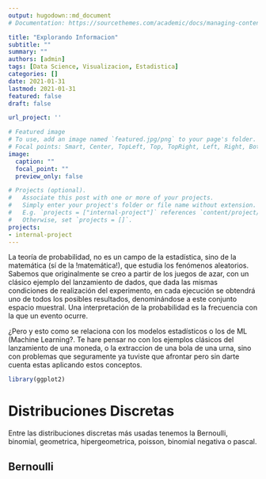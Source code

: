 ```yaml
---
output: hugodown::md_document
# Documentation: https://sourcethemes.com/academic/docs/managing-content/

title: "Explorando Informacion"
subtitle: ""
summary: ""
authors: [admin]
tags: [Data Science, Visualizacion, Estadistica]
categories: []
date: 2021-01-31
lastmod: 2021-01-31
featured: false
draft: false

url_project: ''

# Featured image
# To use, add an image named `featured.jpg/png` to your page's folder.
# Focal points: Smart, Center, TopLeft, Top, TopRight, Left, Right, BottomLeft, Bottom, BottomRight.
image:
  caption: ""
  focal_point: ""
  preview_only: false

# Projects (optional).
#   Associate this post with one or more of your projects.
#   Simply enter your project's folder or file name without extension.
#   E.g. `projects = ["internal-project"]` references `content/project/deep-learning/index.md`.
#   Otherwise, set `projects = []`.
projects:
- internal-project
---
```

La teoría de probabilidad, no es un campo de la estadística, sino de la matemática (sí de la !matemática!), que estudia los fenómenos aleatorios. Sabemos que originalmente se creo a partir de los juegos de azar, con un clásico ejemplo del lanzamiento de dados, que dada las mismas condiciones de realización del experimento, en cada ejecución se obtendrá uno de todos los posibles resultados, denominándose a este conjunto espacio muestral. Una interpretación de la probabilidad es la frecuencia con la que un evento ocurre.

¿Pero y esto como se relaciona con los modelos estadísticos o los de ML (Machine Learning?. Te hare pensar no con los ejemplos clásicos del lanzamiento de una moneda, o la extraccion de una bola de una urna, sino con problemas que seguramente ya tuviste que afrontar pero sin darte cuenta estas aplicando estos conceptos.

``` r
library(ggplot2)
```

Distribuciones Discretas
========================

Entre las distribuciones discretas más usadas tenemos la Bernoulli, binomial, geometrica, hipergeometrica, poisson, binomial negativa o pascal.

Bernoulli
---------



